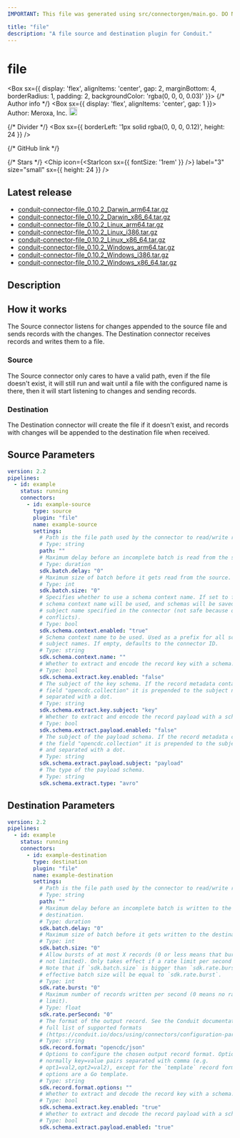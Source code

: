 ```yaml
---
IMPORTANT: This file was generated using src/connectorgen/main.go. DO NOT EDIT.

title: "file"
description: "A file source and destination plugin for Conduit."
---
```



# file

<Box sx={{
  display: 'flex',
  alignItems: 'center',
  gap: 2,
  marginBottom: 4,
  borderRadius: 1,
  padding: 2,
  backgroundColor: 'rgba(0, 0, 0, 0.03)'
}}>
  {/* Author info */}
  <Box sx={{ display: 'flex', alignItems: 'center', gap: 1 }}>
    <span>Author: Meroxa, Inc.</span>
    <Tooltip title="Created by the Conduit team">
      <img src='/img/conduit/conduit-ring.png' width='18' alt="Conduit team logo" />
    </Tooltip>
  </Box>

  {/* Divider */}
  <Box sx={{ borderLeft: '1px solid rgba(0, 0, 0, 0.12)', height: 24 }} />

  {/* GitHub link */}
  <Link
    href="https://github.com/ConduitIO/conduit-connector-file"
    target="_blank"
    sx={{
      display: 'flex',
      alignItems: 'center',
      gap: 0.5,
      color: 'inherit',
      textDecoration: 'none',
      '&:hover': {
        textDecoration: 'underline'
      }
    }}
  >
    <GitHubIcon sx={{ fontSize: '1.5rem' }} />
  </Link>

  {/* Stars */}
  <Chip
    icon={<StarIcon sx={{ fontSize: '1rem' }} />}
    label="3"
    size="small"
    sx={{ height: 24 }}
  />
</Box>

## Latest release

- [conduit-connector-file_0.10.2_Darwin_arm64.tar.gz](https://conduit.gateway.scarf.sh/connector/download/ConduitIO/conduit-connector-file/releases/download/v0.10.2/conduit-connector-file_0.10.2_Darwin_arm64.tar.gz)
- [conduit-connector-file_0.10.2_Darwin_x86_64.tar.gz](https://conduit.gateway.scarf.sh/connector/download/ConduitIO/conduit-connector-file/releases/download/v0.10.2/conduit-connector-file_0.10.2_Darwin_x86_64.tar.gz)
- [conduit-connector-file_0.10.2_Linux_arm64.tar.gz](https://conduit.gateway.scarf.sh/connector/download/ConduitIO/conduit-connector-file/releases/download/v0.10.2/conduit-connector-file_0.10.2_Linux_arm64.tar.gz)
- [conduit-connector-file_0.10.2_Linux_i386.tar.gz](https://conduit.gateway.scarf.sh/connector/download/ConduitIO/conduit-connector-file/releases/download/v0.10.2/conduit-connector-file_0.10.2_Linux_i386.tar.gz)
- [conduit-connector-file_0.10.2_Linux_x86_64.tar.gz](https://conduit.gateway.scarf.sh/connector/download/ConduitIO/conduit-connector-file/releases/download/v0.10.2/conduit-connector-file_0.10.2_Linux_x86_64.tar.gz)
- [conduit-connector-file_0.10.2_Windows_arm64.tar.gz](https://conduit.gateway.scarf.sh/connector/download/ConduitIO/conduit-connector-file/releases/download/v0.10.2/conduit-connector-file_0.10.2_Windows_arm64.tar.gz)
- [conduit-connector-file_0.10.2_Windows_i386.tar.gz](https://conduit.gateway.scarf.sh/connector/download/ConduitIO/conduit-connector-file/releases/download/v0.10.2/conduit-connector-file_0.10.2_Windows_i386.tar.gz)
- [conduit-connector-file_0.10.2_Windows_x86_64.tar.gz](https://conduit.gateway.scarf.sh/connector/download/ConduitIO/conduit-connector-file/releases/download/v0.10.2/conduit-connector-file_0.10.2_Windows_x86_64.tar.gz)

## Description

## How it works

The Source connector listens for changes appended to the source file and
sends records with the changes.
The Destination connector receives records and writes them to a file.

### Source

The Source connector only cares to have a valid path, even if the file
doesn't exist, it will still run and wait until a file with the configured
name is there, then it will start listening to changes and sending records.

### Destination

The Destination connector will create the file if it doesn't exist, and
records with changes will be appended to the destination file when received.

## Source Parameters

```yaml
version: 2.2
pipelines:
  - id: example
    status: running
    connectors:
      - id: example-source
        type: source
        plugin: "file"
        name: example-source
        settings:
          # Path is the file path used by the connector to read/write records.
          # Type: string
          path: ""
          # Maximum delay before an incomplete batch is read from the source.
          # Type: duration
          sdk.batch.delay: "0"
          # Maximum size of batch before it gets read from the source.
          # Type: int
          sdk.batch.size: "0"
          # Specifies whether to use a schema context name. If set to false, no
          # schema context name will be used, and schemas will be saved with the
          # subject name specified in the connector (not safe because of name
          # conflicts).
          # Type: bool
          sdk.schema.context.enabled: "true"
          # Schema context name to be used. Used as a prefix for all schema
          # subject names. If empty, defaults to the connector ID.
          # Type: string
          sdk.schema.context.name: ""
          # Whether to extract and encode the record key with a schema.
          # Type: bool
          sdk.schema.extract.key.enabled: "false"
          # The subject of the key schema. If the record metadata contains the
          # field "opencdc.collection" it is prepended to the subject name and
          # separated with a dot.
          # Type: string
          sdk.schema.extract.key.subject: "key"
          # Whether to extract and encode the record payload with a schema.
          # Type: bool
          sdk.schema.extract.payload.enabled: "false"
          # The subject of the payload schema. If the record metadata contains
          # the field "opencdc.collection" it is prepended to the subject name
          # and separated with a dot.
          # Type: string
          sdk.schema.extract.payload.subject: "payload"
          # The type of the payload schema.
          # Type: string
          sdk.schema.extract.type: "avro"
```

## Destination Parameters

```yaml
version: 2.2
pipelines:
  - id: example
    status: running
    connectors:
      - id: example-destination
        type: destination
        plugin: "file"
        name: example-destination
        settings:
          # Path is the file path used by the connector to read/write records.
          # Type: string
          path: ""
          # Maximum delay before an incomplete batch is written to the
          # destination.
          # Type: duration
          sdk.batch.delay: "0"
          # Maximum size of batch before it gets written to the destination.
          # Type: int
          sdk.batch.size: "0"
          # Allow bursts of at most X records (0 or less means that bursts are
          # not limited). Only takes effect if a rate limit per second is set.
          # Note that if `sdk.batch.size` is bigger than `sdk.rate.burst`, the
          # effective batch size will be equal to `sdk.rate.burst`.
          # Type: int
          sdk.rate.burst: "0"
          # Maximum number of records written per second (0 means no rate
          # limit).
          # Type: float
          sdk.rate.perSecond: "0"
          # The format of the output record. See the Conduit documentation for a
          # full list of supported formats
          # (https://conduit.io/docs/using/connectors/configuration-parameters/output-format).
          # Type: string
          sdk.record.format: "opencdc/json"
          # Options to configure the chosen output record format. Options are
          # normally key=value pairs separated with comma (e.g.
          # opt1=val2,opt2=val2), except for the `template` record format, where
          # options are a Go template.
          # Type: string
          sdk.record.format.options: ""
          # Whether to extract and decode the record key with a schema.
          # Type: bool
          sdk.schema.extract.key.enabled: "true"
          # Whether to extract and decode the record payload with a schema.
          # Type: bool
          sdk.schema.extract.payload.enabled: "true"
```
